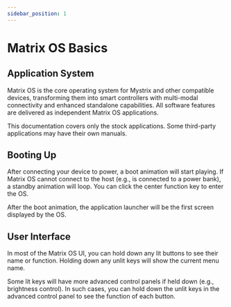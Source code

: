 ```yaml
---
sidebar_position: 1
---
```



# Matrix OS Basics

## Application System

Matrix OS is the core operating system for Mystrix and other compatible devices, transforming them into smart controllers with multi-modal connectivity and enhanced standalone capabilities. All software features are delivered as independent Matrix OS applications.

This documentation covers only the stock applications. Some third-party applications may have their own manuals.

## Booting Up

After connecting your device to power, a boot animation will start playing. If Matrix OS cannot connect to the host (e.g., is connected to a power bank), a standby animation will loop. You can click the center function key to enter the OS.

After the boot animation, the <DocLink to="/docs/MatrixOS/ApplicationLauncher">application launcher</DocLink> will be the first screen displayed by the OS.

## User Interface

In most of the Matrix OS UI, you can hold down any lit buttons to see their name or function. Holding down any unlit keys will show the current menu name.

Some lit keys will have more advanced control panels if held down (e.g., <DocLink to="/docs/MatrixOS/SystemSettings#brightness-control">brightness control</DocLink>). In such cases, you can hold down the unlit keys in the advanced control panel to see the function of each button.
